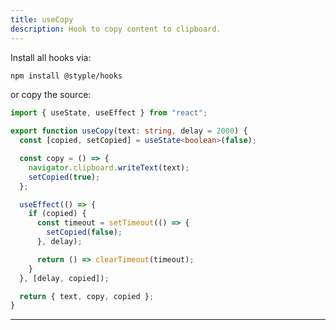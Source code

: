 ```yaml
---
title: useCopy
description: Hook to copy content to clipboard.
---
```


Install all hooks via:

```bash 
npm install @styple/hooks
```

or copy the source:

```ts line=3-22
import { useState, useEffect } from "react";

export function useCopy(text: string, delay = 2000) {
  const [copied, setCopied] = useState<boolean>(false);

  const copy = () => {
    navigator.clipboard.writeText(text);
    setCopied(true);
  };

  useEffect(() => {
    if (copied) {
      const timeout = setTimeout(() => {
        setCopied(false);
      }, delay);

      return () => clearTimeout(timeout);
    }
  }, [delay, copied]);

  return { text, copy, copied };
}
```

---